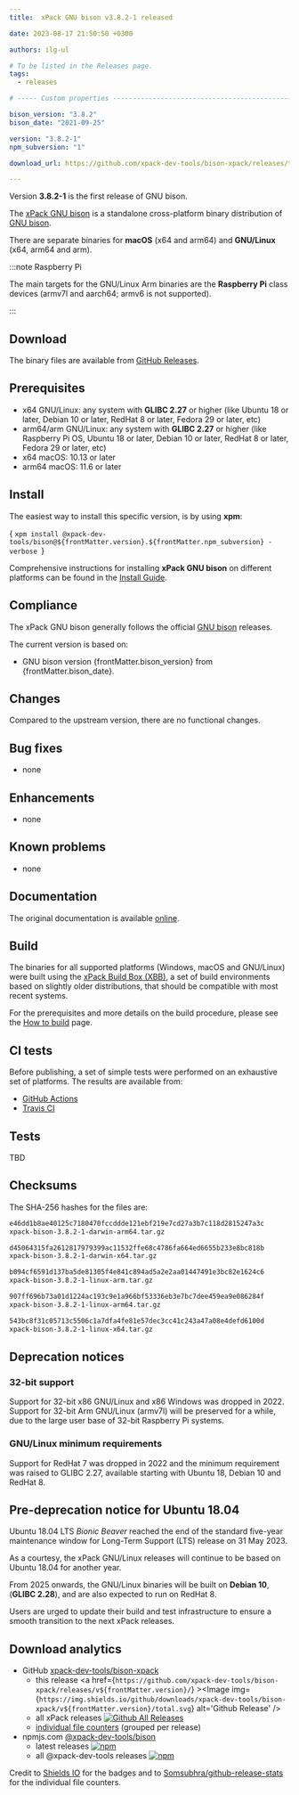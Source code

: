 ```yaml
---
title:  xPack GNU bison v3.8.2-1 released

date: 2023-08-17 21:50:50 +0300

authors: ilg-ul

# To be listed in the Releases page.
tags:
  - releases

# ----- Custom properties -----------------------------------------------------

bison_version: "3.8.2"
bison_date: "2021-09-25"

version: "3.8.2-1"
npm_subversion: "1"

download_url: https://github.com/xpack-dev-tools/bison-xpack/releases/tag/v3.8.2-1/

---
```


Version **3.8.2-1** is the first release of GNU bison.

<!-- truncate -->


The [xPack GNU bison](https://xpack-dev-tools.github.io/bison-xpack/)
is a standalone cross-platform binary distribution of
[GNU bison](https://www.gnu.org/software/bison/).

There are separate binaries for
**macOS** (x64 and arm64)
and **GNU/Linux** (x64, arm64 and arm).

:::note Raspberry Pi

The main targets for the GNU/Linux Arm
binaries are the **Raspberry Pi** class devices (armv7l and aarch64;
armv6 is not supported).

:::

## Download

The binary files are available from <a href={frontMatter.download_url}>GitHub Releases</a>.

## Prerequisites

- x64 GNU/Linux: any system with **GLIBC 2.27** or higher
  (like Ubuntu 18 or later, Debian 10 or later, RedHat 8 or later,
  Fedora 29 or later, etc)
- arm64/arm GNU/Linux: any system with **GLIBC 2.27** or higher
  (like Raspberry Pi OS, Ubuntu 18 or later, Debian 10 or later, RedHat 8 or later,
  Fedora 29 or later, etc)
- x64 macOS: 10.13 or later
- arm64 macOS: 11.6 or later

## Install

The easiest way to install this specific version, is by using **xpm**:

<CodeBlock language="console"> {
`xpm install @xpack-dev-tools/bison@${frontMatter.version}.${frontMatter.npm_subversion} -verbose
`} </CodeBlock>

Comprehensive instructions for installing **xPack GNU bison** on different platforms
can be found in the [Install Guide](/docs/install/).

## Compliance

The xPack GNU bison generally follows the official
[GNU bison](https://www.gnu.org/software/bison/) releases.

The current version is based on:

- GNU bison version {frontMatter.bison_version}
from {frontMatter.bison_date}.

## Changes

Compared to the upstream version, there are no functional changes.

## Bug fixes

- none

## Enhancements

- none

## Known problems

- none

## Documentation

The original documentation is available
[online](https://www.gnu.org/software/bison/manual/).

## Build

The binaries for all supported platforms
(Windows, macOS and GNU/Linux) were built using the
[xPack Build Box (XBB)](https://xpack.github.io/xbb/), a set
of build environments based on slightly older distributions, that should be
compatible with most recent systems.

For the prerequisites and more details on the build procedure, please see the
[How to build](https://github.com/xpack-dev-tools/bison-xpack/blob/xpack/README-MAINTAINER.md) page.

## CI tests

Before publishing, a set of simple tests were performed on an exhaustive
set of platforms. The results are available from:

- [GitHub Actions](https://github.com/xpack-dev-tools/bison-xpack/actions/)
- [Travis CI](https://app.travis-ci.com/github/xpack-dev-tools/bison-xpack/builds/)

## Tests

TBD

## Checksums

The SHA-256 hashes for the files are:

```txt
e46dd1b8ae40125c7180470fccddde121ebf219e7cd27a3b7c118d2815247a3c
xpack-bison-3.8.2-1-darwin-arm64.tar.gz

d45064315fa2612817979399ac11532ffe68c4786fa664ed6655b233e8bc818b
xpack-bison-3.8.2-1-darwin-x64.tar.gz

b094cf6591d137ba5de81305f4e841c894ad5a2e2aa01447491e3bc82e1624c6
xpack-bison-3.8.2-1-linux-arm.tar.gz

907ff696b73a01d1224ac193c9e1a966bf53336eb3e7bc7dee459ea9e086284f
xpack-bison-3.8.2-1-linux-arm64.tar.gz

543bc8f31c05713c5506c1a7dfa4fe81e57dec3cc41c243a47a08e4defd6100d
xpack-bison-3.8.2-1-linux-x64.tar.gz

```

## Deprecation notices

### 32-bit support

Support for 32-bit x86 GNU/Linux and x86 Windows was
dropped in 2022. Support for 32-bit Arm GNU/Linux (armv7l) will be preserved
for a while, due to the large user base of 32-bit Raspberry Pi systems.

### GNU/Linux minimum requirements

Support for RedHat 7 was dropped in 2022 and the
minimum requirement was raised to GLIBC 2.27, available starting
with Ubuntu 18, Debian 10 and RedHat 8.

## Pre-deprecation notice for Ubuntu 18.04

Ubuntu 18.04 LTS _Bionic Beaver_ reached the end of the standard five-year
maintenance window for Long-Term Support (LTS) release on 31 May 2023.

As a courtesy, the xPack GNU/Linux releases will continue to be based on
Ubuntu 18.04 for another year.

From 2025 onwards, the GNU/Linux binaries will be built on **Debian 10**,
(**GLIBC 2.28**), and are also expected to run on RedHat 8.

Users are urged to update their build and test infrastructure to
ensure a smooth transition to the next xPack releases.

## Download analytics

- GitHub [xpack-dev-tools/bison-xpack](https://github.com/xpack-dev-tools/bison-xpack/)
  - this release <a href={`https://github.com/xpack-dev-tools/bison-xpack/releases/v${frontMatter.version}/`} ><Image img={`https://img.shields.io/github/downloads/xpack-dev-tools/bison-xpack/v${frontMatter.version}/total.svg`} alt='Github Release' /></a>
  - all xPack releases [![Github All Releases](https://img.shields.io/github/downloads/xpack-dev-tools/bison-xpack/total.svg)](https://github.com/xpack-dev-tools/bison-xpack/releases/)
  - [individual file counters](https://somsubhra.github.io/github-release-stats/?username=xpack-dev-tools&repository=bison-xpack) (grouped per release)
- npmjs.com [@xpack-dev-tools/bison](https://www.npmjs.com/package/@xpack-dev-tools/bison)
  - latest releases [![npm](https://img.shields.io/npm/dw/@xpack-dev-tools/bison.svg)](https://www.npmjs.com/package/@xpack-dev-tools/bison/)
  - all @xpack-dev-tools releases [![npm](https://img.shields.io/npm/dt/@xpack-dev-tools/bison.svg)](https://www.npmjs.com/package/@xpack-dev-tools/bison/)

Credit to [Shields IO](https://shields.io) for the badges and to
[Somsubhra/github-release-stats](https://github.com/Somsubhra/github-release-stats)
for the individual file counters.
